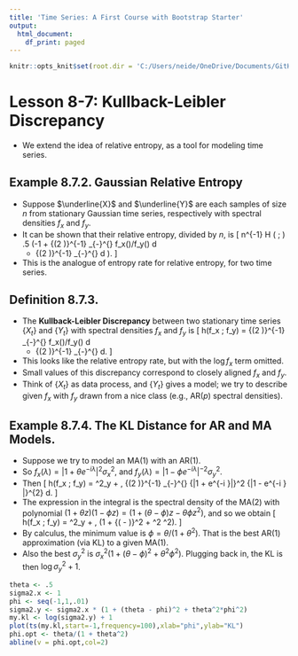 ```yaml
---
title: 'Time Series: A First Course with Bootstrap Starter'
output:
  html_document:
    df_print: paged
---
```


```r
knitr::opts_knit$set(root.dir = 'C:/Users/neide/OneDrive/Documents/GitHub/BEwebinar/Data')
```

# Lesson 8-7: Kullback-Leibler Discrepancy

- We extend the idea of relative entropy, as a tool for modeling time series.

## Example 8.7.2. Gaussian Relative Entropy

- Suppose $\underline{X}$ and $\underline{Y}$ are each samples of size $n$ from
stationary Gaussian time series, respectively with spectral densities $f_x$ and $f_y$.
- It can be shown that their relative entropy, divided by $n$, is
\[
 n^{-1} H (\underline{X} ; \underline{Y}) \rightarrow
 .5 \left(-1 +  {(2 \pi)}^{-1} \int_{-\pi}^{\pi} f_x(\lambda)/f_y(\lambda) d\lambda
  -  {(2 \pi)}^{-1} \int_{-\pi}^{\pi} \log [f_x(\lambda)/f_y(\lambda) ] d\lambda
 \right).
\]
- This is the analogue of entropy rate for relative entropy, for two time series.

## Definition 8.7.3. 

- The **Kullback-Leibler Discrepancy** between two stationary time series $\{ X_t \}$
and $\{ Y_t \}$ with spectral densities $f_x$ and $f_y$ is
\[
 h(f_x ; f_y) =  {(2 \pi)}^{-1} \int_{-\pi}^{\pi} f_x(\lambda)/f_y(\lambda) d\lambda
  + {(2 \pi)}^{-1} \int_{-\pi}^{\pi} \log [f_y(\lambda) ] d\lambda.
\]
- This looks like the relative entropy rate, but with the $\log f_x$ term omitted.
- Small values of this discrepancy correspond to closely aligned $f_x$ and $f_y$.
- Think of $\{ X_t \}$ as data process, and $\{ Y_t \}$ gives a model; we try to 
describe given $f_x$ with $f_y$ drawn from a nice class (e.g., AR($p$) spectral densities).

## Example 8.7.4. The KL Distance for AR and MA Models.

- Suppose we try to model an MA(1) with an AR(1).
- So $f_x (\lambda) = {|1 + \theta e^{-i \lambda}|}^2 \sigma^2_x$, and
$f_y (\lambda) = {|1 - \phi e^{-i \lambda} |}^{-2} \sigma^2_y$.
- Then 
\[
h(f_x ; f_y) =  \log \sigma^2_y + \frac{\sigma^2_x}{ \sigma^2_y} \,
{(2 \pi)}^{-1} \int_{-\pi}^{\pi} {|1 + \theta e^{-i \lambda}|}^2 
 {|1 - \phi e^{-i \lambda} |}^{2}  d\lambda.
\]
- The expression in the integral is the spectral density of the MA(2) with
polynomial $(1 + \theta z)(1 - \phi z) = (1 + (\theta - \phi)z - \theta \phi z^2)$,
and so we obtain
\[
h(f_x ; f_y) =  \log \sigma^2_y + \frac{\sigma^2_x}{ \sigma^2_y} \,
(1 + {( \theta - \phi)}^2 + \theta^2 \phi^2).
\]
- By calculus, the minimum value is $\phi = \theta/(1 + \theta^2)$. That is the
best AR(1) approximation (via KL) to a given MA(1).
- Also the best $\sigma_y^2$ is $\sigma^2_x (1 + {( \theta - \phi)}^2 + \theta^2 \phi^2)$. 
Plugging back in, the KL is then $\log \sigma^2_y + 1$.

```r
theta <- .5
sigma2.x <- 1
phi <- seq(-1,1,.01)
sigma2.y <- sigma2.x * (1 + (theta - phi)^2 + theta^2*phi^2)
my.kl <- log(sigma2.y) + 1
plot(ts(my.kl,start=-1,frequency=100),xlab="phi",ylab="KL")
phi.opt <- theta/(1 + theta^2)
abline(v = phi.opt,col=2)
```
